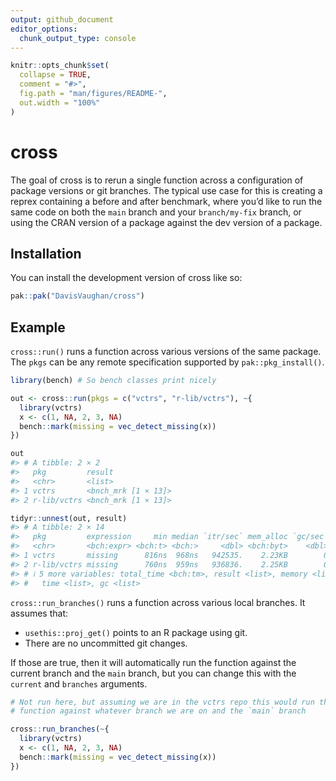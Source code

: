 ```yaml
---
output: github_document
editor_options: 
  chunk_output_type: console
---
```


<!-- README.md is generated from README.Rmd. Please edit that file -->

```r
knitr::opts_chunk$set(
  collapse = TRUE,
  comment = "#>",
  fig.path = "man/figures/README-",
  out.width = "100%"
)
```

# cross

<!-- badges: start -->

<!-- badges: end -->

The goal of cross is to rerun a single function across a configuration of package versions or git branches.
The typical use case for this is creating a reprex containing a before and after benchmark, where you'd like to run the same code on both the `main` branch and your `branch/my-fix` branch, or using the CRAN version of a package against the dev version of a package.

## Installation

You can install the development version of cross like so:

``` r
pak::pak("DavisVaughan/cross")
```

## Example

`cross::run()` runs a function across various versions of the same package.
The `pkgs` can be any remote specification supported by `pak::pkg_install()`.

```r
library(bench) # So bench classes print nicely

out <- cross::run(pkgs = c("vctrs", "r-lib/vctrs"), ~{
  library(vctrs)
  x <- c(1, NA, 2, 3, NA)
  bench::mark(missing = vec_detect_missing(x)) 
})

out
#> # A tibble: 2 × 2
#>   pkg         result             
#>   <chr>       <list>             
#> 1 vctrs       <bnch_mrk [1 × 13]>
#> 2 r-lib/vctrs <bnch_mrk [1 × 13]>

tidyr::unnest(out, result)
#> # A tibble: 2 × 14
#>   pkg         expression     min median `itr/sec` mem_alloc `gc/sec` n_itr  n_gc
#>   <chr>       <bch:expr> <bch:t> <bch:>     <dbl> <bch:byt>    <dbl> <int> <dbl>
#> 1 vctrs       missing      816ns  968ns   942535.    2.23KB        0 10000     0
#> 2 r-lib/vctrs missing      760ns  959ns   936836.    2.25KB        0 10000     0
#> # ℹ 5 more variables: total_time <bch:tm>, result <list>, memory <list>,
#> #   time <list>, gc <list>
```

`cross::run_branches()` runs a function across various local branches.
It assumes that:

-   `usethis::proj_get()` points to an R package using git.
-   There are no uncommitted git changes.

If those are true, then it will automatically run the function against the current branch and the `main` branch, but you can change this with the `current` and `branches` arguments.

```r
# Not run here, but assuming we are in the vctrs repo this would run the
# function against whatever branch we are on and the `main` branch

cross::run_branches(~{
  library(vctrs)
  x <- c(1, NA, 2, 3, NA)
  bench::mark(missing = vec_detect_missing(x)) 
})
```

